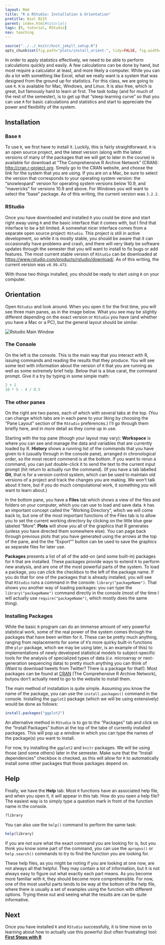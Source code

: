 ```yaml
---
layout: Rmd
title: "R & RStudio: Installation & Orientation"
pretitle: Biol B215
parent: index.html#tutorials
tags: [R, tutorial, RStudio]
nav: teaching
---
```


```r
source("../../_knitr/knit_jekyll_setup.R")
opts_chunk$set(fig.path="plots/install_orient-", tidy=FALSE, fig.width=5, fig.height=5)
```

In order to apply statistics effectively, we need to be able to perform calculations quickly and easily. A few calculations can be done by hand, but most require a calculator at least, and more likely a computer. While you can do a lot with something like Excel, what we really want is a system that was designed from the ground up for statistics. For this class, we are going to use `R`. `R` is available for Mac, Windows, and Linux. It is also free, which is great, but famously hard to learn at first. The task today (and for much of the rest of the semester), is to get up that "steep learning curve" so that you can use `R` for basic calculations and statistics and start to appreciate the power and flexibility of the system.

## Installation

### Base `R`

To use `R`, we first have to install it. Luckily, this is fairly straightforward. `R` is an open source project, and the latest version (along with the latest versions of many of the packages that we will get to later in the course) is available for download at "The Comprehensive R Archive Network" (CRAN): <http://cran.r-project.org>. Simply go to the CRAN website, and choose the link for the system that you are using. If you are on a Mac, be sure to select the version that corresponds to your operating system version: the "snowleopard" version for operating system versions below 10.9, and "mavericks" for versions 10.9 and above. For Windows you will want to select the "base" package. As of this writing, the current version was `3.2.2`.

### RStudio

Once you have downloaded and installed `R` you could be done and start right away using `R` and the basic interface that it comes with, but I find that interface to be a bit limited. A somewhat nicer interface comes from a separate open source project: `RStudio`. This project is still in active development, so while it is mostly stable, you should be aware that it can occasionally have problems and crash, and there will very likely be software updates through the semester that you will want to install to fix bugs or add features. The most current stable version of `RStudio` can be downloaded at <https://www.rstudio.com/products/rstudio/download/>. As of this writing, the current version was `v0.99.473`.

With those two things installed, you should be ready to start using `R` on your computer.

## Orientation

Open `RStudio` and look around.  When you open it for the first time, you will see three main panes, as in the image below. What you see may be slightly different depending on the exact version or `RStudio` you have (and whether you have a Mac or a PC), but the general layout should be similar.

<img src="images/RStudio_window.png" class="img-responsive" alt="Rstudio Main Window" title="The RStudio window at startup"> 

### The Console

On the left is the console. This is the main way that you interact with R, issuing commands and reading the results that they produce. You will see some text with information about the version of `R` that you are running as well as some extremely brief help. Below that is a blue carat, the command prompt. Give it a try by typing in some simple math:

```r
2 + 2
10 * 5 - 4 / 0.5
```



### The other panes

On the right are two panes, each of which with several tabs at the top. (You can change which tabs are in each pane to your liking by choosing the "Pane Layout" section of the `RStudio` preferences.) I'll go through them briefly here, and in more detail as they come up in use.

Starting with the top pane (though your layout may vary): **Workspace** is where you can see and manage the data and variables that are currently loaded by R. **History** shows a running list of the commands that you have given to `R` (usually through in the console pane), arranged in chronological order, so the most recent commend is at the bottom. If you want to rerun a command, you can just double-click it to send the text to the current input prompt (hit return to actually run the command). (If you have a tab labelled **Git**, that is for a version control system, which can be used to maintain old versions of a project and track the changes you are making. We won't talk about it here, but if you do much computational work, it something you will want to learn about.)

In the bottom pane, you have a **Files** tab which shows a view of the files and folders on your computer, which you can use to load and save data. `R` has an important concept called the "Working Directory", which we will come back to, but one of the most important functions of the Files tab is to allow you to set the current working directory by clicking on the little blue gear labeled "More". **Plots** will show you all of the graphics that R generates (unless you have directed them somewhere else). You can page back through previous plots that you have generated using the arrows at the top of the pane, and the the "Export"" button can be used to save the graphics as separate files for later use. 

**Packages** presents a list of all of the add-on (and some built-in) packages for `R` that are installed. These packages provide ways to extend `R` to perform new analysis, and are one of the most powerful parts of the system. To load a package, you can click the checkbox to the left of the package name. If you do that for one of the packages that is already installed, you will see that `RStudio` runs a command in the console: `library("packageName")`. That shows you another way of loading packages: you can type the `library("packageName")` command directly in the console (most of the time I will actually use `require("packageName")`, which mostly does the same thing). 

### Installing Packages
While the basic `R` program can do an immense amount of very powerful statstical work, some of the real power of the system comes through the packages that have been written for it. These can be pretty much anything, ranging from replacements for some of `R`'s more quirky built-in functions (the `plyr` package, which we may be using later, is an example of this) to implementations of newly developed statistical models to subject-specific tools for the analysis of specialized types of data (*i.e.* microarray or next-generation sequencing data) to pretty much anything you can think of (Want to download tweets from Twitter? There is a package for that!). Most packages can be found at [CRAN](http://cran.r-project.org/) (The Comprehensive R Archive Network), butyou don't actually need to go to the website to install them.

The main method of installation is quite simple. Assuming you know the name of the package, you can  use the `install.packages()` command in the console. Installing the `ggplot2` package (which we will be using extensively) would be done as follows:
```r
install.packages("ggplot2")
```

An alternative method in `RStudio` is to go to the "Packages" tab and click on the "Install Packages" button at the top of the tabe of currently installed packages. This will pop up a window in which you can type the names of the package(s) you want to install. 

For now, try installing the `ggplot2` and `knitr` packages. We will be using those (and some others) later in the semester. Make sure that the "Install dependencies" checkbox is checked, as this will allow for `R ` to automatically install some other packages that those packages depend on.

## Help

Finally, we have the **Help** tab. Most `R` functions have an associated help file, and when you open it, it will appear in this tab. How do you open a help file? The easiest way is to simply type a question mark in front of the function name in the console.
```r
?library
```
You can also use the `help()` command to perform the same task:
```r
help(library)
```
If you are not sure what the exact command you are looking for is, but you think you know some part of the command, you can use the `apropos()`  or `help.search()` commands to try to find the  function you are looking for.

These help files, as you might be noting if you are looking at one now, are not always all that helpful. They may contain a lot of information, but it is not always easy to figure out what exactly each part means. As you become more familiar with `R`, they should become more comprehensible. For now, one of the most useful parts tends to be way at the bottom of the help file, where there is usually a set of examples using the function with different options. Trying these out and seeing what the results are can be quite informative. 

## Next
Once you have installed `R` and `RStudio` successfully, it is time move on to learning about how to actually use this powerful (but often frustrating) tool:   
**[First Steps with R](first_steps.html)**
